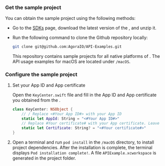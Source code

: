 <PlatformWrapper platform="macos">

### Get the sample project

You can obtain the sample project using the following methods:

- Go to the [SDKs](/sdks) page, download the latest version of the <Vg k="COMPANY" /> <Vpd k="SDK" />, and unzip it.

- Run the following command to clone the Github repository locally:

    ```bash
    git clone git@github.com:AgoraIO/API-Examples.git
    ```

    This repository contains sample projects for all native platforms of <Vg k="COMPANY" /> <Vpd k="SDK" />. The API usage examples for macOS are located under `/macOS`.

### Configure the sample project

1. Set your App ID and App certificate

    Open the `KeyCenter.swift` file and fill in the App ID and App certificate you obtained from the <Vg k="CONSOLE" />.

    ```swift
    class KeyCenter: NSObject {
        // / Replace <#Your App ID#> with your App ID
        static let AppId: String = "<#Your App ID#>"
        // Replace #Your certificate# with your App certificate. Leave this field blank if the project allows joining with the App ID only
        static let Certificate: String? = "<#Your certificate#>"
    }
    ```

1. Open a terminal and run `pod install` in the `/macOS` directory, to install project dependencies. After the installation is complete, the terminal displays `Pod installation complete!`. A file `APIExample.xcworkspace` is generated in the project folder.

</PlatformWrapper>